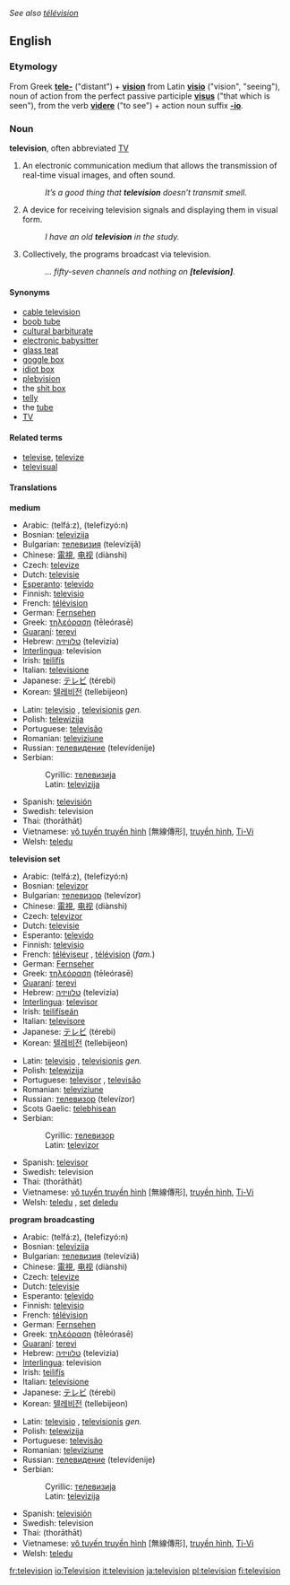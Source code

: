 {{Wikipedia}}
''See also [[télévision]]''
==English==
===Etymology===
From Greek '''[[tele-]]''' ("distant") + '''[[vision]]''' from Latin '''[[visio]]''' ("vision", "seeing"), noun of action from the perfect passive participle '''[[visus]]''' ("that which is seen"), from the verb '''[[videre]]''' ("to see") + action noun suffix '''[[-io]]'''.

===Noun===
'''television''', often abbreviated [[TV]]

# An electronic communication medium that allows the transmission of real-time visual images, and often sound.
#: ''It’s a good thing that '''television''' doesn’t transmit smell.''
# A device for receiving television signals and displaying them in visual form.
#: ''I have an old '''television''' in the study.''
# Collectively, the programs broadcast via television.
#: ''... fifty-seven channels and nothing on '''[television]'''.''

====Synonyms====
*[[cable television]]
*[[boob tube]]
*[[cultural barbiturate]]
*[[electronic babysitter]]
*[[glass teat]]
*[[goggle box]]
*[[idiot box]]
*[[plebvision]]
*the [[shit box]]
*[[telly]]
*the [[tube]]
*[[TV]]

====Related terms====
*[[televise]], [[televize]]
*[[televisual]]

====Translations====
'''medium'''
{{top}}
*Arabic: {{ARchar|[[تلفاز]]}} (telfá:z), {{ARchar|[[تلفزيون]]}} (telefizyó:n)
*Bosnian: [[televizija#Bosnian|televizija]] {{f}}
*Bulgarian: [[телевизия]] (televízijǎ) {{f}}
*Chinese: [[電視]], [[电视]] (diànshì)
*Czech: [[televize]] {{f}}
*Dutch: [[televisie]] {{m}}
*[[Esperanto]]: [[televido]]
*Finnish: [[televisio]]
*French: [[télévision]] {{f}}
*German: [[Fernsehen]] {{n}}
*Greek: [[τηλεόραση]] (tēleórasē) {{f}}
*[[Guaraní]]: [[terevi]]
*Hebrew: [[טלוויזיה]] (televizia) {{f}}
*[[Interlingua]]: television
*Irish: [[teilifís]] {{f}}
*Italian: [[televisione]] {{f}}
*Japanese: [[テレビ]] (térebi)
*Korean: [[텔레비전]] (tellebijeon)
{{mid}}
*Latin: [[televisio]] {{f}}, [[televisionis]] ''gen.''
*Polish: [[telewizija]] {{f}}
*Portuguese: [[televisão]] {{f}}
*Romanian: [[televiziune]] {{f}}
*Russian: [[телевидение]] (televídenije) {{n}}
*Serbian:
*:Cyrillic: [[телевизија#Serbian|телевизија]] {{f}}
*:Latin: [[televizija#Serbian|televizija]] {{f}}
*Spanish: [[televisión]] {{f}}
*Swedish: television
*Thai: {{THchar|[[โทรทัศน์]]}} (thorāthāt)
*Vietnamese: [[vô tuyến truyền hình]] [無線傳形], [[truyền hình]], [[Ti-Vi]]
*Welsh: [[teledu]] {{m}}
{{bottom}}

'''television set'''
{{top}}
*Arabic: {{ARchar|[[تلفاز]]}} (telfá:z), {{ARchar|[[تلفزيون]]}} (telefizyó:n)
*Bosnian: [[televizor#Bosnian|televizor]] {{m}}
*Bulgarian: [[телевизор]] (televízor) {{m}}
*Chinese: [[電視]], [[电视]] (diànshì)
*Czech: [[televizor]] {{m}}
*Dutch: [[televisie]] {{m}}
*Esperanto: [[televido]]
*Finnish: [[televisio]]
*French: [[téléviseur]] {{m}}, [[télévision]] {{f}} (''fam.'')
*German: [[Fernseher]] {{m}}
*Greek: [[τηλεόραση]] (tēleórasē) {{f}}
*[[Guaraní]]: [[terevi]]
*Hebrew: [[טלוויזיה]] (televizia) {{f}}
*[[Interlingua]]: [[televisor]]
*Irish: [[teilifíseán]] {{m}}
*Italian: [[televisore]] {{m}}
*Japanese: [[テレビ]] (térebi)
*Korean: [[텔레비전]] (tellebijeon)
{{mid}}
*Latin: [[televisio]] {{f}}, [[televisionis]] ''gen.''
*Polish: [[telewizija]]
*Portuguese: [[televisor]] {{m}}, [[televisão]] {{f}}
*Romanian: [[televiziune]] {{f}}
*Russian: [[телевизор]] (televízor) {{m}}
*Scots Gaelic: [[telebhisean]] {{m}}
*Serbian:
*:Cyrillic: [[телевизор#Serbian|телевизор]] {{m}}
*:Latin: [[televizor#Serbian|televizor]] {{m}}
*Spanish: [[televisor]] {{m}}
*Swedish: television
*Thai: {{THchar|[[โทรทัศน์]]}} (thorāthāt)
*Vietnamese: [[vô tuyến truyền hình]] [無線傳形], [[truyền hình]], [[Ti-Vi]]
*Welsh: [[teledu]] {{m}}, [[set]] [[teledu|deledu]] {{m}}
{{bottom}}

'''program broadcasting'''
{{top}}
*Arabic: {{ARchar|[[تلفاز]]}} (telfá:z), {{ARchar|[[تلفزيون]]}} (telefizyó:n)
*Bosnian: [[televizija#Bosnian|televizija]] {{f}}
*Bulgarian: [[телевизия]] (televíziǎ) {{f}}
*Chinese: [[電視]], [[电视]] (diànshì)
*Czech: [[televize]] {{f}}
*Dutch: [[televisie]] {{m}}
*Esperanto: [[televido]]
*Finnish: [[televisio]]
*French: [[télévision]] {{f}}
*German: [[Fernsehen]] {{n}}
*Greek: [[τηλεόραση]] (tēleórasē) {{f}}
*[[Guaraní]]: [[terevi]]
*Hebrew: [[טלוויזיה]] (televizia) {{f}}
*[[Interlingua]]: television
*Irish: [[teilifís]] {{f}}
*Italian: [[televisione]] {{f}}
*Japanese: [[テレビ]] (térebi)
*Korean: [[텔레비전]] (tellebijeon)
{{mid}}
*Latin: [[televisio]] {{f}}, [[televisionis]] ''gen.''
*Polish: [[telewizija]] {{f}}
*Portuguese: [[televisão]] {{f}}
*Romanian: [[televiziune]] {{f}}
*Russian: [[телевидение]] (televídenije) {{n}}
*Serbian:
*:Cyrillic: [[телевизија#Serbian|телевизија]] {{f}}
*:Latin: [[televizija#Serbian|televizija]] {{f}}
*Spanish: [[televisión]] {{f}}
*Swedish: television
*Thai: {{THchar|[[โทรทัศน์]]}} (thorāthāt)
*Vietnamese: [[vô tuyến truyền hình]] [無線傳形], [[truyền hình]], [[Ti-Vi]]
*Welsh: [[teledu]] {{m}}
{{bottom}}

[[fr:television]]
[[io:Television]]
[[it:television]]
[[ja:television]]
[[pl:television]]
[[fi:television]]